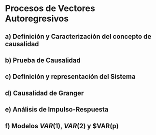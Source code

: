 # Procesos de Vectores Autoregresivos

## a) Definición y Caracterización del concepto de causalidad

## b) Prueba de Causalidad

## c) Definición y representación del Sistema

## d) Causalidad de Granger

## e) Análisis de Impulso-Respuesta

## f) Modelos $VAR(1)$, $VAR(2)$ y $VAR(p)